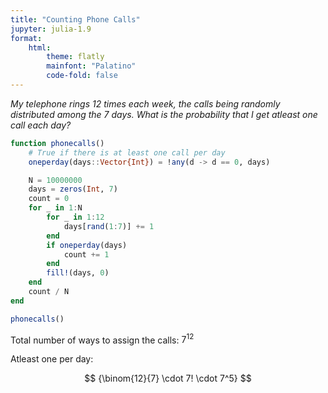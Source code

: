 ```yaml
---
title: "Counting Phone Calls"
jupyter: julia-1.9
format:
    html:
        theme: flatly
        mainfont: "Palatino"
        code-fold: false
---
```


*My telephone rings 12 times each week, the calls being randomly distributed among the 7 days. What is the probability
that I get atleast one call each day?*

```julia
function phonecalls()
    # True if there is at least one call per day
    oneperday(days::Vector{Int}) = !any(d -> d == 0, days)

    N = 10000000
    days = zeros(Int, 7)
    count = 0
    for _ in 1:N
        for _ in 1:12
            days[rand(1:7)] += 1
        end
        if oneperday(days)
            count += 1
        end
        fill!(days, 0)
    end
    count / N
end

phonecalls()
```

Total number of ways to assign the calls: $7^{12}$

Atleast one per day:

$$
{\binom{12}{7} \cdot 7! \cdot 7^5}
$$
